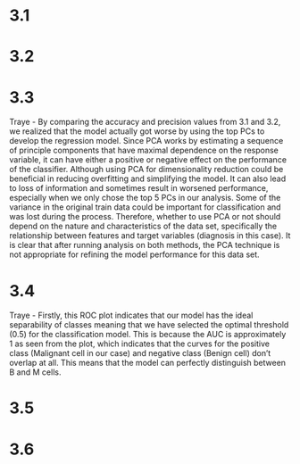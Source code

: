 # 3.1

# 3.2 

# 3.3
Traye - By comparing the accuracy and precision values from 3.1 and 3.2, we realized that the model actually got worse by using the top PCs to develop the regression model. Since PCA works by estimating a sequence of principle components that have maximal dependence on the response variable, it can have either a positive or negative effect on the performance of the classifier. Although using PCA for dimensionality reduction could be beneficial in reducing overfitting and simplifying the model. It can also lead to loss of information and sometimes result in worsened performance, especially when we only chose the top 5 PCs in our analysis. Some of the variance in the original train data could be important for classification and was lost during the process. Therefore, whether to use PCA or not should depend on the nature and characteristics of the data set, specifically the relationship between features and target variables (diagnosis in this case). It is clear that after running analysis on both methods, the PCA technique is not appropriate for refining the model performance for this data set. 

# 3.4
Traye - Firstly, this ROC plot indicates that our model has the ideal separability of classes meaning that we have selected the optimal threshold (0.5) for the classification model. This is because the AUC is approximately 1 as seen from the plot, which indicates that the curves for the positive class (Malignant cell in our case) and negative class (Benign cell) don't overlap at all. This means that the model can perfectly distinguish between B and M cells. 

# 3.5

# 3.6
